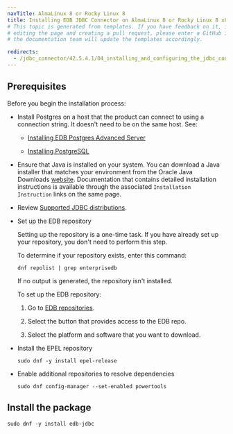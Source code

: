 ```yaml
---
navTitle: AlmaLinux 8 or Rocky Linux 8
title: Installing EDB JDBC Connector on AlmaLinux 8 or Rocky Linux 8 x86_64
# This topic is generated from templates. If you have feedback on it, instead of
# editing the page and creating a pull request, please enter a GitHub issue and
# the documentation team will update the templates accordingly.

redirects:
  - /jdbc_connector/42.5.4.1/04_installing_and_configuring_the_jdbc_connector/01_installing_the_connector_with_an_rpm_package/x86_amd64/jdbc42_other_linux8_x86
---
```


## Prerequisites

Before you begin the installation process:

- Install Postgres on a host that the product can connect to using a connection string. It doesn't need to be on the same host. See:

  - [Installing EDB Postgres Advanced Server](/epas/latest/installing/)

  - [Installing PostgreSQL](https://www.postgresql.org/download/)

- Ensure that Java is installed on your system. You can download a Java installer that matches your environment from the Oracle Java Downloads [website](http://www.oracle.com/technetwork/java/javase/downloads/index.html). Documentation that contains detailed installation instructions is available through the associated `Installation Instruction` links on the same page.

- Review [Supported JDBC distributions](/jdbc_connector/latest/02_requirements_overview/#supported-jdk-distribution).

- Set up the EDB repository

  Setting up the repository is a one-time task. If you have already set up your repository, you don't need to perform this step.

  To determine if your repository exists, enter this command:

  `dnf repolist | grep enterprisedb`

  If no output is generated, the repository isn't installed.

  To set up the EDB repository:

  1. Go to [EDB repositories](https://www.enterprisedb.com/repos-downloads).

  1. Select the button that provides access to the EDB repo.

  1. Select the platform and software that you want to download.

- Install the EPEL repository

  ```shell
  sudo dnf -y install epel-release
  ```

- Enable additional repositories to resolve dependencies
  ```shell
  sudo dnf config-manager --set-enabled powertools
  ```

## Install the package

```shell
sudo dnf -y install edb-jdbc
```
